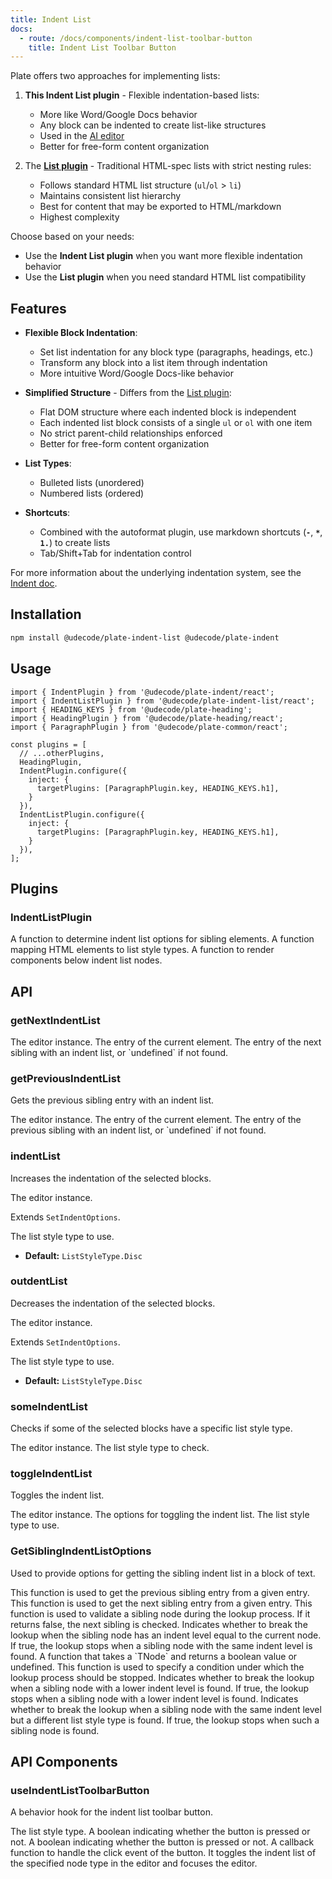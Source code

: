 ```yaml
---
title: Indent List
docs:
  - route: /docs/components/indent-list-toolbar-button
    title: Indent List Toolbar Button
---
```


<ComponentPreview name="indent-list-demo" />

<Callout>

Plate offers two approaches for implementing lists:

1. **This Indent List plugin** - Flexible indentation-based lists:
   - More like Word/Google Docs behavior
   - Any block can be indented to create list-like structures
   - Used in the [AI editor](/editors#editor-ai)
   - Better for free-form content organization

2. The [**List plugin**](/docs/list) - Traditional HTML-spec lists with strict nesting rules:
   - Follows standard HTML list structure (`ul`/`ol` > `li`)
   - Maintains consistent list hierarchy
   - Best for content that may be exported to HTML/markdown
   - Highest complexity

Choose based on your needs:
- Use the **Indent List plugin** when you want more flexible indentation behavior
- Use the **List plugin** when you need standard HTML list compatibility

</Callout>

<PackageInfo>

## Features

- **Flexible Block Indentation**:
  - Set list indentation for any block type (paragraphs, headings, etc.)
  - Transform any block into a list item through indentation
  - More intuitive Word/Google Docs-like behavior

- **Simplified Structure** - Differs from the [List plugin](/docs/list):
  - Flat DOM structure where each indented block is independent
  - Each indented list block consists of a single `ul` or `ol` with one item
  - No strict parent-child relationships enforced
  - Better for free-form content organization

- **List Types**:
  - Bulleted lists (unordered)
  - Numbered lists (ordered)

- **Shortcuts**:
  - Combined with the autoformat plugin, use markdown shortcuts (**`-`**, **`*`**, **`1.`**) to create lists
  - Tab/Shift+Tab for indentation control

For more information about the underlying indentation system, see the [Indent doc](/docs/indent).

</PackageInfo>

## Installation

```bash
npm install @udecode/plate-indent-list @udecode/plate-indent
```

## Usage

```tsx
import { IndentPlugin } from '@udecode/plate-indent/react';
import { IndentListPlugin } from '@udecode/plate-indent-list/react';
import { HEADING_KEYS } from '@udecode/plate-heading';
import { HeadingPlugin } from '@udecode/plate-heading/react';
import { ParagraphPlugin } from '@udecode/plate-common/react';

const plugins = [
  // ...otherPlugins,
  HeadingPlugin,
  IndentPlugin.configure({
    inject: {
      targetPlugins: [ParagraphPlugin.key, HEADING_KEYS.h1],
    }
  }),
  IndentListPlugin.configure({
    inject: {
      targetPlugins: [ParagraphPlugin.key, HEADING_KEYS.h1],
    }
  }),
];
```

## Plugins

### IndentListPlugin

<APIOptions>
  <APIItem
    name="getSiblingIndentListOptions"
    type="GetSiblingIndentListOptions<TElement>"
    optional
  >
    A function to determine indent list options for sibling elements.
  </APIItem>
  <APIItem
    name="getListStyleType"
    type="(element: HTMLElement) => ListStyleType"
    optional
  >
    A function mapping HTML elements to list style types.
  </APIItem>
  <APIItem
    name="renderIndentListBelowNodes"
    type="(editor: PlateEditor) => React.ReactNode"
    optional
  >
    A function to render components below indent list nodes.
  </APIItem>
</APIOptions>

## API

### getNextIndentList

<APIParameters>
  <APIItem name="editor" type="PlateEditor">
    The editor instance.
  </APIItem>
  <APIItem name="entry" type="ElementEntryOf">
    The entry of the current element.
  </APIItem>
  <APIItem
    name="options"
    type="Partial<GetSiblingIndentListOptions>"
    optional
  ></APIItem>
</APIParameters>

<APIReturns>
  <APIItem type="TNodeEntry | undefined">
    The entry of the next sibling with an indent list, or `undefined` if not
    found.
  </APIItem>
</APIReturns>

### getPreviousIndentList

Gets the previous sibling entry with an indent list.

<APIParameters>
  <APIItem name="editor" type="PlateEditor">
    The editor instance.
  </APIItem>
  <APIItem name="entry" type="ElementEntryOf">
    The entry of the current element.
  </APIItem>
  <APIItem
    name="options"
    type="Partial<GetSiblingIndentListOptions>"
    optional
  ></APIItem>
</APIParameters>

<APIReturns>
  <APIItem type="TNodeEntry | undefined">
    The entry of the previous sibling with an indent list, or `undefined` if not
    found.
  </APIItem>
</APIReturns>

### indentList

Increases the indentation of the selected blocks.

<APIParameters>
<APIItem name="editor" type="PlateEditor">
The editor instance.
</APIItem>
<APIItem name="options" type="IndentListOptions" optional>

Extends `SetIndentOptions`.

<APISubList>
<APISubListItem
  parent="options"
  name="listStyleType"
  type="ListStyleType | string"
  optional
>
The list style type to use.

- **Default:** `ListStyleType.Disc`

</APISubListItem>
</APISubList>

</APIItem>
</APIParameters>

### outdentList

Decreases the indentation of the selected blocks.

<APIParameters>
<APIItem name="editor" type="PlateEditor">
The editor instance.
</APIItem>
<APIItem name="options" type="IndentListOptions" optional>

Extends `SetIndentOptions`.

<APISubList>
<APISubListItem
  parent="options"
  name="listStyleType"
  type="ListStyleType | string"
  optional
>
The list style type to use.

- **Default:** `ListStyleType.Disc`

</APISubListItem>
</APISubList>

</APIItem>
</APIParameters>

### someIndentList

Checks if some of the selected blocks have a specific list style type.

<APIParameters>
  <APIItem name="editor" type="PlateEditor">
    The editor instance.
  </APIItem>
  <APIItem name="type" type="string">
    The list style type to check.
  </APIItem>
</APIParameters>

### toggleIndentList

Toggles the indent list.

<APIParameters>
<APIItem name="editor" type="PlateEditor">
The editor instance.
</APIItem>
<APIItem name="options" type="IndentListOptions">
The options for toggling the indent list.
<APISubList>
<APISubListItem
  parent="options"
  name="listStyleType"
  type="ListStyleType | string"
  optional
>
The list style type to use.

</APISubListItem>
</APISubList>

</APIItem>
</APIParameters>

### GetSiblingIndentListOptions

Used to provide options for getting the sibling indent list in a block of text.

<APIAttributes>
  <APIItem name="getPreviousEntry" type="function">
    This function is used to get the previous sibling entry from a given entry.
  </APIItem>
  <APIItem name="getNextEntry" type="function">
    This function is used to get the next sibling entry from a given entry.
  </APIItem>
  <APIItem name="query" type="function">
    This function is used to validate a sibling node during the lookup process.
    If it returns false, the next sibling is checked.
  </APIItem>
  <APIItem name="eqIndent" type="boolean">
    Indicates whether to break the lookup when the sibling node has an indent
    level equal to the current node. If true, the lookup stops when a sibling
    node with the same indent level is found.
  </APIItem>
  <APIItem name="breakQuery" type="function">
    A function that takes a `TNode` and returns a boolean value or undefined.
    This function is used to specify a condition under which the lookup process
    should be stopped.
  </APIItem>
  <APIItem name="breakOnLowerIndent" type="boolean">
    Indicates whether to break the lookup when a sibling node with a lower
    indent level is found. If true, the lookup stops when a sibling node with a
    lower indent level is found.
  </APIItem>
  <APIItem name="breakOnEqIndentNeqListStyleType" type="boolean">
    Indicates whether to break the lookup when a sibling node with the same
    indent level but a different list style type is found. If true, the lookup
    stops when such a sibling node is found.
  </APIItem>
</APIAttributes>

## API Components

### useIndentListToolbarButton

A behavior hook for the indent list toolbar button.

<APIState>
  <APIItem name="nodeType" type="string">
    The list style type.
  </APIItem>
  <APIItem name="pressed" type="boolean">
    A boolean indicating whether the button is pressed or not.
  </APIItem>
</APIState>

<APIReturns>
  <APIItem name="props" type="object">
    <APISubList>
      <APISubListItem parent="props" name="pressed" type="boolean">
        A boolean indicating whether the button is pressed or not.
      </APISubListItem>
      <APISubListItem parent="props" name="onClick" type="function">
        A callback function to handle the click event of the button. It toggles
        the indent list of the specified node type in the editor and focuses the
        editor.
      </APISubListItem>
    </APISubList>
  </APIItem>
</APIReturns>